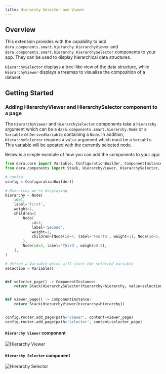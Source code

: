 ```yaml
---
title: Hierarchy Selector and Viewer
---
```


## Overview

This extension provides with the capability to add `dara.components.smart.hierarchy.HierarchyViewer` and `dara.components.smart.hierarchy.HierarchySelector` components to your app.
They can be used to display hierarchical data structures.

`HierarchySelector` displays a tree-like view of the data structure, while `HierarchyViewer` displays a treemap to visualise the composition of a dataset.

## Getting Started

### Adding HierarchyViewer and HierarchySelector component to a page

The `HierarchyViewer` and `HierarchySelector` components take a `hierarchy` argument which can be a `dara.components.smart.hierarchy.Node` or a `Variable` or `DerivedVariable` containing a `Node`.
In addition, `HierarchySelector` requires a `value` argument which must be a `Variable`. This variable will be updated with the currently selected node.

Below is a simple example of how you can add the components to your app:

```python
from dara.core import Variable, ConfigurationBuilder, ComponentInstance, get_icon
from dara.components import Stack, HierarchyViewer, HierarchySelector, Node

# config
config = ConfigurationBuilder()

# Hierarchy we're displaying
hierarchy = Node(
    id=1,
    label='First',
    weight=1,
    children=[
        Node(
            id=2,
            label='Second',
            weight=1,
            children=[Node(id=4, label='Fourth', weight=1), Node(id=5, label='Fifth', weight=1)],
        ),
        Node(id=3, label='Third', weight=0.5),
    ],
)

# define a Variable which will store the selected variable
selection = Variable()


def selector_page() -> ComponentInstance:
    return Stack(HierarchySelector(hierarchy=hierarchy, value=selection))


def viewer_page() -> ComponentInstance:
    return Stack(HierarchyViewer(hierarchy=hierarchy))


config.router.add_page(path='viewer', content=viewer_page)
config.router.add_page(path='selector', content=selector_page)
```

#### `Hierarchy Viewer` component

![Hierarchy Viewer](./assets/hierarchy_viewer.png)

#### `Hierarchy Selector` component

![Hierarchy Selector](./assets/hierarchy_selector.png)

